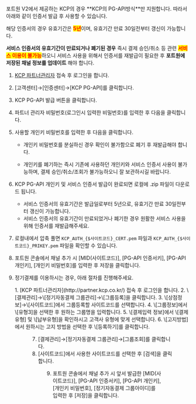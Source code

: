 

<Hint style="danger">
  포트원 V2에서 제공하는 KCP의 경우 **KCP의 PG-API방식**만 지원합니다. 따라서 아래와 같이 인증서 발급 후
  사용할 수 있습니다.

  해당 인증서의 경우 유효기간은 <mark style="color:red;">**5년**</mark>이며, 유효기간 만료 30일전부터 갱신이 가능합니다.

  **서비스 인증서의 유효기간이 만료되거나 폐기된 경우** 즉시 결제 승인/취소 등 관련
  <mark style="color:red;">**서비스 이용이 불가능**</mark>하오니
  서비스 사용을 위해서 인증서를 재발급이 필요한 후 **포트원에 저장된 채널 정보를 업데이트** 해야 합니다.
</Hint>

1. [KCP 파트너관리자](http://partner.kcp.co.kr/) 접속 후 로그인을 합니다.

2. \[고객센터]→\[인증센터]→\[KCP PG-API]를 클릭합니다.

   <Figure src={image1} caption="NHN KCP 파트너관리자 내 [고객센터] - [PG-API 인증서] 예시 화면" />

3. KCP PG-API 발급 버튼을 클릭합니다.

4. 파트너 관리자 비밀번호(로그인시 입력한 비밀번호)를 입력한 후 다음을 클릭합니다.

   <Figure src={image2} caption="[PG-API 인증서] 발급시 [파트너 관리자 비밀번호 입력] 화면" />

5. 사용할 개인키 비밀번호를 입력한 후 다음을 클릭합니다.

   - 개인키 비밀번호를 분실하신 경우 확인이 불가함으로 폐기 후 재발급해야 합니다.

   - 개인키를 폐기하는 즉시 기존에 사용하던 개인키와 서비스 인증서 사용이 불가능하며,
     결제 승인/취소/조회가 불가능하오니 잘 보관하시길 바랍니다.

   <Figure src={image3} caption="[PG-API 인증서] 발급시 [개인키 비밀번호 등록] 화면" />

6. KCP PG-API 개인키 및 서비스 인증서 발급이 완료되면 로컬에 .zip 파일이 다운로드 됩니다.

   - 서비스 인증서의 유효기간은 발급일로부터 5년으로, 유효기간 만료 30일전부터 갱신이 가능합니다.
   - 서비스 인증서의 유효기간이 만료되었거나 폐기한 경우 원활한 서비스 사용을 위해 인증서를 재발급해주세요.

   <Figure src={image4} caption="[PG-API 인증서] 발급 완료 화면" />

7. 로컬내에서 압축 풀면 `KCP_AUTH_{$사이트코드}_CERT.pem` 파일과 `KCP_AUTH_{$사이트코드}_PRIKEY.pem` 파일을 확인할 수 있습니다.

8. 포트원 콘솔에서 채널 추가 시 \[MID(사이트코드)], \[PG-API 인증서키], \[PG-API 개인키], \[개인키 비밀번호]를
   입력한 후 저장을 클릭합니다.

9. 정기결제를 이용하시는 경우, 아래 절차를 진행해주세요.

   <div class="[&_li]:list-latin">
     1. [KCP 파트너관리자](http://partner.kcp.co.kr/) 접속 후 로그인을 합니다.
     2. \[결제관리]→\[정기자동결제 그룹관리]→\[그룹등록]을 클릭합니다.
     3. \[상점정보]→\[사이트코드]에서 그룹등록할 사이트코드를 선택합니다.
     4. \[그룹정보]에서 \[유형3]을 선택한 후 원하는 그룹명을 입력합니다.
     5. \[결제입력 정보]에서 \[결제유형] 및 \[납부유형]을 확인하시고 고객사 유형에 맞게 선택합니다.
     6. \[고지방법]에서 원하시는 고지 방법을 선택한 후 \[등록하기]를 클릭합니다.

     <Figure src={image5} caption="KCP 파트너관리자 내 관리용 그룹등록 화면" />

     7. \[결제관리]→\[정기자동결제 그룹관리]→\[그룹조회]를 클릭합니다.
     8. \[사이트코드]에서 사용한 사이트코드를 선택한 후 \[검색]을 클릭합니다.

     <Figure src={image6} caption="KCP 파트너관리자 내 관리용 그룹조회 화면" />

     9. 포트원 콘솔에서 채널 추가 시 앞서 발급한  \[MID(사이트코드)], \[PG-API 인증서키], \[PG-API 개인키],
        \[개인키 비밀번호], \[정기자동결제 그룹아이디]를 입력한 후 \[저장]을 클릭합니다.
   </div>
